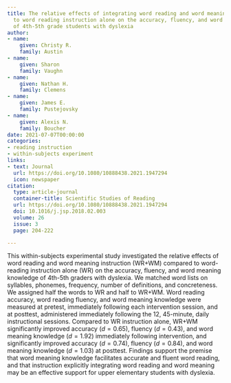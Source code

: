 ```yaml
---
title: The relative effects of integrating word reading and word meaning instruction
  to word reading instruction alone on the accuracy, fluency, and word meaning knowledge
  of 4th-5th grade students with dyslexia
author:
- name:
    given: Christy R.
    family: Austin
- name:
    given: Sharon
    family: Vaughn
- name:
    given: Nathan H.
    family: Clemens
- name:
    given: James E.
    family: Pustejovsky
- name:
    given: Alexis N.
    family: Boucher
date: 2021-07-07T00:00:00
categories:
- reading instruction
- within-subjects experiment
links:
- text: Journal
  url: https://doi.org/10.1080/10888438.2021.1947294
  icon: newspaper
citation:
  type: article-journal
  container-title: Scientific Studies of Reading
  url: https://doi.org/10.1080/10888438.2021.1947294
  doi: 10.1016/j.jsp.2018.02.003
  volume: 26
  issue: 3
  page: 204-222

---
```


This within-subjects experimental study investigated the relative effects of word reading and word meaning instruction (WR+WM) compared to word-reading instruction alone (WR) on the accuracy, fluency, and word meaning knowledge of 4th-5th graders with dyslexia. We matched word lists on syllables, phonemes, frequency, number of definitions, and concreteness. We assigned half the words to WR and half to WR+WM. Word reading accuracy, word reading fluency, and word meaning knowledge were measured at pretest, immediately following each intervention session, and at posttest, administered immediately following the 12, 45-minute, daily instructional sessions. Compared to WR instruction alone, WR+WM significantly improved accuracy $(d = 0.65)$, fluency $(d = 0.43)$, and word meaning knowledge $(d = 1.92)$ immediately following intervention, and significantly improved accuracy $(d = 0.74)$, fluency $(d = 0.84)$, and word meaning knowledge $(d = 1.03)$ at posttest. Findings support the premise that word meaning knowledge facilitates accurate and fluent word reading, and that instruction explicitly integrating word reading and word meaning may be an effective support for upper elementary students with dyslexia.

